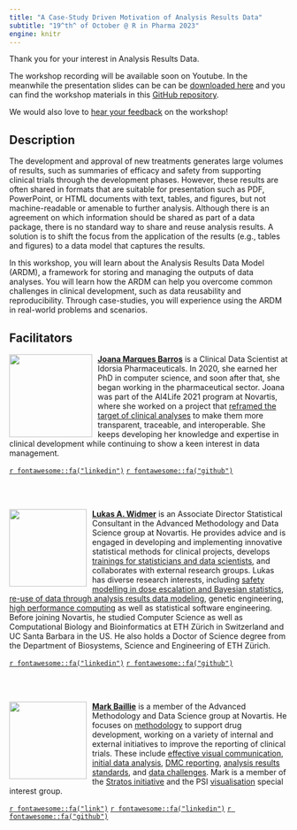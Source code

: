 ```yaml
---
title: "A Case-Study Driven Motivation of Analysis Results Data"
subtitle: "19^th^ of October @ R in Pharma 2023"
engine: knitr
---
```


Thank you for your interest in Analysis Results Data.

The workshop recording will be available soon on Youtube. In the meanwhile the presentation slides can be can be [downloaded here](https://drive.google.com/file/d/1GXeHeDvMupfUTskVmdZk53PxoqiLBh-U/view?usp=share_link) and you can find the workshop materials in this [GitHub repository](https://github.com/joanacmbarros/ardm-workshop). 

We would also love to [hear your feedback](https://forms.gle/kWGxSWJUFTfoHP9X6) on the workshop!



## Description {#description}

The development and approval of new treatments generates large volumes of results, such as summaries of efficacy and safety from supporting clinical trials through the development phases. However, these results are often shared in formats that are suitable for presentation such as PDF, PowerPoint, or HTML documents with text, tables, and figures, but not machine-readable or amenable to further analysis. Although there is an agreement on which information should be shared as part of a data package, there is no standard way to share and reuse analysis results. A solution is to shift the focus from the application of the results (e.g., tables and figures) to a data model that captures the results.

In this workshop, you will learn about the Analysis Results Data Model (ARDM), a framework for storing and managing the outputs of data analyses.  You will learn how the ARDM can help you overcome common challenges in clinical development, such as data reusability and reproducibility. Through case-studies, you will experience using the ARDM in real-world problems and scenarios.

## Facilitators {#people}

<!-- create a circle crop of pictures using https://github.com/doehm/cropcircles  -->

![](img/joanambarros.png){style="float:left;padding: 0 10px 0 0;" fig-alt="Headshot of Joana Marques Barros" width="150"}

[**Joana Marques Barros**](https://linkedin.com/in/joanambarros) is a Clinical Data Scientist at Idorsia Pharmaceuticals. In 2020, she earned her PhD in computer science, and soon after that, she began working in the pharmaceutical sector. Joana was part of the AI4Life 2021 program at Novartis, where she worked on a project that [reframed the target of clinical analyses](https://www.nature.com/articles/s41597-022-01789-2) to make them more transparent, traceable, and interoperable. She keeps developing her knowledge and expertise in clinical development while continuing to show a keen interest in data management.

[`r fontawesome::fa("linkedin")`](https://linkedin.com/in/joanambarros)
[`r fontawesome::fa("github")`](https://github.com/joanacmbarros)

<br> <br>
<!-- <br> <br> -->

![](img/lukas.png){style="float:left;padding: 0 10px 0 0;" fig-alt="Headshot of Lukas Widmer" width="140"}

[**Lukas A. Widmer**](https://www.linkedin.com/in/lukas-widmer-37800b9b/) is an Associate Director Statistical Consultant in the Advanced Methodology and Data Science group at Novartis. He provides advice and is engaged in developing and implementing innovative statistical methods for clinical projects, develops [trainings for statisticians and data scientists](https://cen2023.github.io/home/courses.html#Go_fastR:_High_Performance_Computing_with_R), and collaborates with external research groups. Lukas has diverse research interests, including [safety modelling in dose escalation and Bayesian statistics](https://cran.r-project.org/package=OncoBayes2), [re-use of data through analysis results data modeling](https://www.nature.com/articles/s41597-022-01789-2), genetic engineering, [high performance computing](https://cen2023.github.io/home/courses.html#Go_fastR:_High_Performance_Computing_with_R) as well as statistical software engineering. Before joining Novartis, he studied Computer Science as well as Computational Biology and Bioinformatics at ETH Zürich in Switzerland and UC Santa Barbara in the US. He also holds a Doctor of Science degree from the Department of Biosystems, Science and Engineering of ETH Zürich. 

[`r fontawesome::fa("linkedin")`](https://www.linkedin.com/in/lukas-widmer-37800b9b/)
[`r fontawesome::fa("github")`](https://github.com/luwidmer)

<br> <br>
<!-- <br> <br> -->

![](img/mark.png){style="float:left;padding: 0 10px 0 0;" fig-alt="Headshot of Mark Baillie" width="140"}

[**Mark Baillie**](https://bailliem.github.io) is a member of the Advanced Methodology and Data Science group at Novartis. He focuses on [methodology](https://www.tandfonline.com/doi/full/10.1080/19466315.2022.2063172?src=recsys) to support drug development, working on a variety of internal and external initiatives to improve the reporting of clinical trials. These include [effective visual communication](https://graphicsprinciples.github.io/), [initial data analysis](https://journals.plos.org/ploscompbiol/article?id=10.1371/journal.pcbi.1009819), [DMC reporting](https://trialsjournal.biomedcentral.com/articles/10.1186/s13063-023-07290-4), [analysis results standards](https://www.nature.com/articles/s41597-022-01789-2), and [data challenges](https://arxiv.org/abs/2304.05658). Mark is a member of the [Stratos initiative](https://stratos-initiative.org/en) and the PSI [visualisation](https://github.com/VIS-SIG) special interest group.  

[`r fontawesome::fa("link")`](https://bailliem.github.io)
[`r fontawesome::fa("linkedin")`](https://www.linkedin.com/in/mark-baillie-52486735/)
[`r fontawesome::fa("github")`](https://github.com/bailliem)

<!-- <br> <br> -->

<!-- [**Simon Wandel**](https:///) Placeholder. -->

